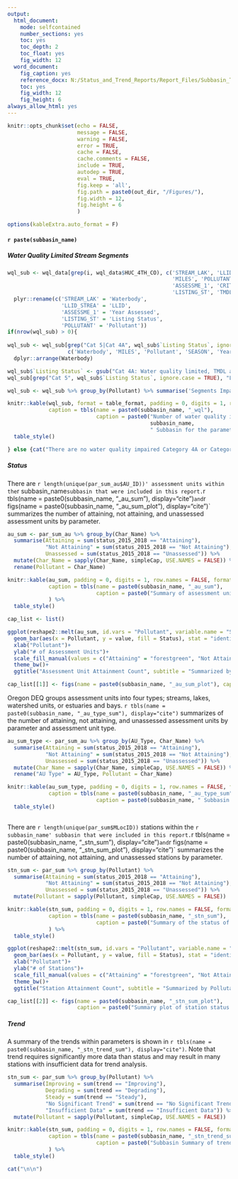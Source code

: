 ```yaml
---
output: 
  html_document:
    mode: selfcontained
    number_sections: yes
    toc: yes
    toc_depth: 2
    toc_float: yes
    fig_width: 12
  word_document: 
    fig_caption: yes
    reference_docx: N:/Status_and_Trend_Reports/Report_Files/Subbasin_Template.docx
    toc: yes 
    fig_width: 12
    fig_height: 6
always_allow_html: yes
---
```


```r
knitr::opts_chunk$set(echo = FALSE,
                      message = FALSE,
                      warning = FALSE,
                      error = TRUE,
                      cache = FALSE,
                      cache.comments = FALSE,
                      include = TRUE,
                      autodep = TRUE,
                      eval = TRUE,
                      fig.keep = 'all',
                      fig.path = paste0(out_dir, "/Figures/"),
                      fig.width = 12, 
                      fig.height = 6
                      )

options(kableExtra.auto_format = F)

```


#### `r paste(subbasin_name)`

##### Water Quality Limited Stream Segments 

```r

wql_sub <- wql_data[grep(i, wql_data$HUC_4TH_CO), c('STREAM_LAK', 'LLID_STREA', 
                                                    'MILES', 'POLLUTANT', 'SEASON', 
                                                    'ASSESSME_1', 'CRITERIA', 
                                                    'LISTING_ST', 'TMDL_INFO')] %>% 
  plyr::rename(c('STREAM_LAK' = 'Waterbody',
                 'LLID_STREA' = 'LLID',
                 'ASSESSME_1' = 'Year Assessed',
                 'LISTING_ST' = 'Listing Status',
                 'POLLUTANT' = 'Pollutant'))
if(nrow(wql_sub) > 0){
  
wql_sub <- wql_sub[grep("Cat 5|Cat 4A", wql_sub$`Listing Status`, ignore.case = TRUE), 
                   c('Waterbody', 'MILES', 'Pollutant', 'SEASON', 'Year Assessed', 'CRITERIA', 'Listing Status')] %>% 
  dplyr::arrange(Waterbody)

wql_sub$`Listing Status` <- gsub("Cat 4A: Water quality limited, TMDL approved", "Cat 4A", wql_sub$`Listing Status`)
wql_sub[grep("Cat 5", wql_sub$`Listing Status`, ignore.case = TRUE), "Listing Status"] <- "Cat 5"

wql_sub <- wql_sub %>% group_by(Pollutant) %>% summarise('Segments Impaired' = n())

knitr::kable(wql_sub, format = table_format, padding = 0, digits = 1, row.names = FALSE,
             caption = tbls(name = paste0(subbasin_name, "_wql"),
                            caption = paste0("Number of water quality impaired stream segments in the ", 
                                             subbasin_name,
                                             " Subbasin for the parameters assessed in this report. Impairments are summarized from the final 2012 303(d) integrated report."))) %>% 
  table_style()

} else {cat("There are no water quality impaired Category 4A or Category 5 stream segments in this subbasin.")}

```

##### Status

There are `r length(unique(par_sum_au$AU_ID))' assessment units within the `r subbasin_name` subbasin that were included in this report. `r tbls(name = paste0(subbasin_name, "_au_sum"), display="cite")` and `r figs(name = paste0(subbasin_name, "_au_sum_plot"), display="cite")` summarizes the number of attaining, not attaining, and unassessed assessment units by parameter.

```r

au_sum <- par_sum_au %>% group_by(Char_Name) %>% 
  summarise(Attaining = sum(status_2015_2018 == "Attaining"),
            "Not Attaining" = sum(status_2015_2018 == "Not Attaining"),
            Unassessed = sum(status_2015_2018 == "Unassessed")) %>% 
  mutate(Char_Name = sapply(Char_Name, simpleCap, USE.NAMES = FALSE)) %>% 
  rename(Pollutant = Char_Name)

knitr::kable(au_sum, padding = 0, digits = 1, row.names = FALSE, format = table_format,
             caption = tbls(name = paste0(subbasin_name, "_au_sum"),
                            caption = paste0("Summary of assessment unit status within the ", subbasin_name, " Subbasin."))
             ) %>% 
  table_style()

```

```r

cap_list <- list()

ggplot(reshape2::melt(au_sum, id.vars = "Pollutant", variable.name = "Status"))+
  geom_bar(aes(x = Pollutant, y = value, fill = Status), stat = "identity", position = "dodge")+
  xlab("Pollutant")+
  ylab("# of Assessment Units")+
  scale_fill_manual(values = c("Attaining" = "forestgreen", "Not Attaining" = "orange", "Unassessed" = "gray"))+
  theme_bw()+
  ggtitle("Assessment Unit Attainment Count", subtitle = "Summarized by Pollutant")

cap_list[[1]] <- figs(name = paste0(subbasin_name, "_au_sum_plot"), caption = paste0("Summary plot of assessment unit status within the ", subbasin_name, " Subbasin by parameter."))

```

Oregon DEQ groups assessment units into four types; streams, lakes, watershed units, or estuaries and bays. `r tbls(name = paste0(subbasin_name, "_au_type_sum"), display="cite")` summarizes of the number of attaining, not attaining, and unassessed assessment units by parameter and assessment unit type.

```r

au_sum_type <- par_sum_au %>% group_by(AU_Type, Char_Name) %>% 
  summarise(Attaining = sum(status_2015_2018 == "Attaining"),
            "Not Attaining" = sum(status_2015_2018 == "Not Attaining"),
            Unassessed = sum(status_2015_2018 == "Unassessed")) %>% 
  mutate(Char_Name = sapply(Char_Name, simpleCap, USE.NAMES = FALSE)) %>% 
  rename("AU Type" = AU_Type, Pollutant = Char_Name)

knitr::kable(au_sum_type, padding = 0, digits = 1, row.names = FALSE, format = table_format, 
             caption = tbls(name = paste0(subbasin_name, "_au_type_sum"),
                            caption = paste0(subbasin_name, " Subbasin status summary of assessment units by type."))) %>%
  table_style()
             
```

There are `r length(unique(par_sum$MLocID))` stations within the `r subbasin_name' subbasin that were included in this report.  `r tbls(name = paste0(subbasin_name, "_stn_sum"), display="cite")` and `r figs(name = paste0(subbasin_name, "_stn_sum_plot"), display="cite")` summarizes the number of attaining, not attaining, and unassessed stations by parameter.

```r

stn_sum <- par_sum %>% group_by(Pollutant) %>% 
  summarise(Attaining = sum(status_2015_2018 == "Attaining"),
            "Not Attaining" = sum(status_2015_2018 == "Not Attaining"),
            Unassessed = sum(status_2015_2018 == "Unassessed")) %>% 
  mutate(Pollutant = sapply(Pollutant, simpleCap, USE.NAMES = FALSE))

knitr::kable(stn_sum, padding = 0, digits = 1, row.names = FALSE, format = table_format,
             caption = tbls(name = paste0(subbasin_name, "_stn_sum"),
                            caption = paste0("Summary of the status of stations within the ", subbasin_name, " Subbasin."))
             ) %>%
  table_style()

```


```r

ggplot(reshape2::melt(stn_sum, id.vars = "Pollutant", variable.name = "Status"))+
  geom_bar(aes(x = Pollutant, y = value, fill = Status), stat = "identity", position = "dodge")+
  xlab("Pollutant")+
  ylab("# of Stations")+
  scale_fill_manual(values = c("Attaining" = "forestgreen", "Not Attaining" = "orange", "Unassessed" = "gray"))+
  theme_bw()+
  ggtitle("Station Attainment Count", subtitle = "Summarized by Pollutant")

cap_list[[2]] <- figs(name = paste0(subbasin_name, "_stn_sum_plot"),
                      caption = paste0("Summary plot of station status within the ", subbasin_name, " Subbasin by parameter."))

```

##### Trend

A summary of the trends within parameters is shown in `r tbls(name = paste0(subbasin_name, "_stn_trend_sum"), display="cite")`. Note that trend requires significantly more data than status and may result in many stations with insufficient data for trend analysis.

```r

stn_sum <- par_sum %>% group_by(Pollutant) %>% 
  summarise(Improving = sum(trend == "Improving"),
            Degrading = sum(trend == "Degrading"),
            Steady = sum(trend == "Steady"),
            "No Significant Trend" = sum(trend == "No Significant Trend"),
            "Insufficient Data" = sum(trend == "Insufficient Data")) %>% 
  mutate(Pollutant = sapply(Pollutant, simpleCap, USE.NAMES = FALSE))

knitr::kable(stn_sum, padding = 0, digits = 1, row.names = FALSE, format = table_format,
             caption = tbls(name = paste0(subbasin_name, "_stn_trend_sum"),
                            caption = paste0("Subbasin Summary of trend results at stations across the ",subbasin_name, "."))
             ) %>% 
  table_style()

cat("\n\n")
```

